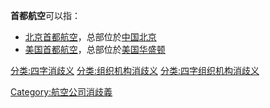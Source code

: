 '''首都航空'''可以指：

* [[北京首都航空|北京首都航空]]，总部位於[[中国|中国]][[北京|北京]]
* [[美国首都航空|美国首都航空]]，总部位於[[美国|美国]][[华盛顿|华盛顿]]

{{disambig}}
[[Category:航空公司消歧義|Category:航空公司消歧義]]
[[分类:四字消歧义|分类:四字消歧义]]
[[分类:组织机构消歧义|分类:组织机构消歧义]]
[[分类:四字组织机构消歧义|分类:四字组织机构消歧义]]